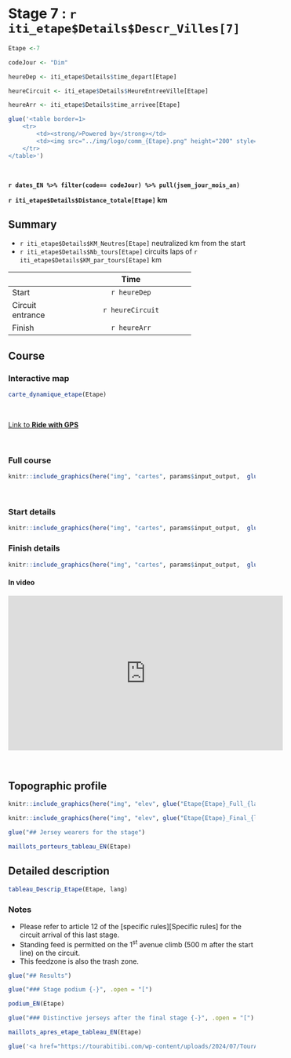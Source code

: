 
<!-- Besoin de changer le # de la ville du titre et la variable Etape et codeJour -->

<!-- Version anglaise  -- AVEC circuit d'arrivée   -->

<!-- Notes spéciale pour dernière étape -->

# Stage 7 : `r iti_etape$Details$Descr_Villes[7]` {#stage7}

```r
Etape <-7

codeJour <- "Dim"

heureDep <- iti_etape$Details$time_depart[Etape]

heureCircuit <- iti_etape$Details$HeureEntreeVille[Etape]

heureArr <- iti_etape$Details$time_arrivee[Etape]


```

```r

glue('<table border=1>
    <tr>
        <td><strong/>Powered by</strong></td>
        <td><img src="../img/logo/comm_{Etape}.png" height="200" style="float:right"></td>
    </tr>
</table>')
```

<br/>

**`r dates_EN %>% filter(code== codeJour) %>% pull(jsem_jour_mois_an)`** 

 **`r iti_etape$Details$Distance_totale[Etape]` km**


## Summary

- `r iti_etape$Details$KM_Neutres[Etape]` neutralized km from the start   
- `r iti_etape$Details$Nb_tours[Etape]` circuits laps of `r iti_etape$Details$KM_par_tours[Etape]` km


----------------------------------------------------
                                              Time
----------------- ----------------------------------
Start                                  `r heureDep`

Circuit entrance                       `r heureCircuit`

Finish                                 `r heureArr`
----------------------------------------------------

## Course

### Interactive map

```r

carte_dynamique_etape(Etape)

```


<br/>


<a href="`r iti_etape$Details$Liens[Etape]`" target="blank">Link to <strong>Ride with GPS</strong></a>

<br/>

### Full course

```r

knitr::include_graphics(here("img", "cartes", params$input_output,  glue("Etape{Etape}_Full.png")))

```

<br/>

### Start details


```r

knitr::include_graphics(here("img", "cartes", params$input_output,  glue("Etape{Etape}_Dep.png")))

```

### Finish details

```r

knitr::include_graphics(here("img", "cartes", params$input_output,  glue("Etape{Etape}_Arr.png")))

```



#### In video {-}

<iframe width="560" height="315" src="https://www.youtube.com/embed/-DpVIsG0_AY?si=qGVnILXX7WrQByM1" title="YouTube video player" frameborder="0" allow="accelerometer; autoplay; clipboard-write; encrypted-media; gyroscope; picture-in-picture; web-share" referrerpolicy="strict-origin-when-cross-origin" allowfullscreen></iframe>

<br/>


## Topographic profile

```r

knitr::include_graphics(here("img", "elev", glue("Etape{Etape}_Full_{lang}.png")))

```

```r

knitr::include_graphics(here("img", "elev", glue("Etape{Etape}_Final_{lang}.png")))

```

<!-- impression des porteurs de maillots si existent  -->

```r

glue("## Jersey wearers for the stage")
```


```r

maillots_porteurs_tableau_EN(Etape)

```

<!-- fin porteur maillots -->

## Detailed description

```r


tableau_Descrip_Etape(Etape, lang)

```

### Notes {-}

- Please refer to article 12 of the [specific rules][Specific rules] for the circuit arrival of this last stage.
- Standing feed is permitted on the 1^st^ avenue climb (500 m after the start line) on the circuit.
- This feedzone is also the trash zone.

<!-- impression des résultats si existent  -->

```r

glue("## Results")
```


```r

glue("### Stage podium {-}", .open = "[")
```


```r

podium_EN(Etape)

```



```r

glue("### Distinctive jerseys after the final stage {-}", .open = "[")
```

```r

maillots_apres_etape_tableau_EN(Etape)

```

```r

glue('<a href="https://tourabitibi.com/wp-content/uploads/2024/07/TourAbitibi2024-Etape729.pdf" target="_blank">Link to full results</a>')

```
